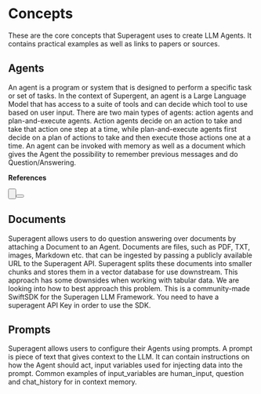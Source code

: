 
<HeroPattern />

# Concepts
These are the core concepts that Superagent uses to create LLM Agents. It contains practical examples as well as links to papers or sources.

## Agents
An agent is a program or system that is designed to perform a specific task or set of tasks. In the context of Supergent, an agent is a Large Language Model that has access to a suite of tools and can decide which tool to use based on user input.
There are two main types of agents: action agents and plan-and-execute agents. Action agents decide on an action to take and take that action one step at a time, while plan-and-execute agents first decide on a plan of actions to take and then execute those actions one at a time.
An agent can be invoked with memory as well as a document which gives the Agent the possibility to remember previous messages and do Question/Answering.

<b>References</b>
<div className="not-prose">
<Button
    href="https://arxiv.org/pdf/2210.03629.pdf"
    variant="text"
    arrow="right"
    children="ReAct"
  />
  <br/>
  <Button
    href="https://arxiv.org/abs/2305.04091"
    variant="text"
    arrow="right"
    children="Plan-and-solve"
  />
</div>

## Documents
Superagent allows users to do question answering over documents by attaching a Document to an Agent. Documents are files, such as PDF, TXT, images, Markdown etc. that can be ingested by passing a publicly available URL to the Superagent API. 
Superagent splits these documents into smaller chunks and stores them in a vector database for use downstream.
This approach has some downsides when working with tabular data. We are looking into how to best approach this problem. 
This is a community-made SwiftSDK for the Superagen LLM Framework. You need to have a superagent API Key in order to use the SDK. 

## Prompts
Superagent allows users to configure their Agents using prompts. A prompt is piece of text that gives context to the LLM. It can contain instructions on how the Agent should act, input variables used for injecting data into the prompt. Common examples of input_variables are human_input, question and chat_history for in context memory.

